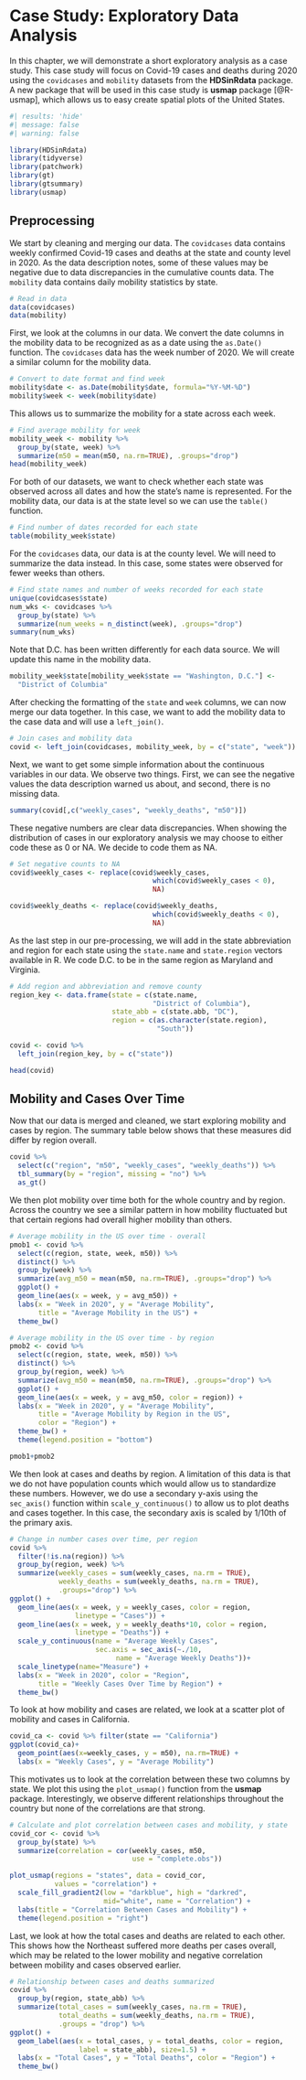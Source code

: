 # Case Study: Exploratory Data Analysis {#sec-cs-eda}

In this chapter, we will demonstrate a short exploratory analysis as a case study. This case study will focus on Covid-19 cases and deaths during 2020 using the `covidcases` and `mobility` datasets from the **HDSinRdata** package. A new package that will be used in this case study is **usmap** package [@R-usmap], which allows us to easy create spatial plots of the United States. 

```r
#| results: 'hide'
#| message: false
#| warning: false

library(HDSinRdata)
library(tidyverse)
library(patchwork)
library(gt)
library(gtsummary)
library(usmap)
```

## Preprocessing

We start by cleaning and merging our data. The `covidcases` data contains weekly confirmed Covid-19 cases and deaths at the state and county level in 2020. As the data description notes, some of these values may be negative due to data discrepancies in the cumulative counts data. The `mobility` data contains daily mobility statistics by state. 

```r
# Read in data
data(covidcases)
data(mobility)
```

First, we look at the columns in our data. We convert the date columns in the mobility data to be recognized as as a date using the `as.Date()` function. The `covidcases` data has the week number of 2020. We will create a similar column for the mobility data.

```r
# Convert to date format and find week
mobility$date <- as.Date(mobility$date, formula="%Y-%M-%D")
mobility$week <- week(mobility$date)
```

This allows us to summarize the mobility for a state across each week. 

```r
# Find average mobility for week
mobility_week <- mobility %>%
  group_by(state, week) %>%
  summarize(m50 = mean(m50, na.rm=TRUE), .groups="drop") 
head(mobility_week)
```
 
For both of our datasets, we want to check whether each state was observed across all dates and how the state's name is represented. For the mobility data, our data is at the state level so we can use the `table()` function.

```r
# Find number of dates recorded for each state
table(mobility_week$state)
```
For the `covidcases` data, our data is at the county level. We will need to summarize the data instead. In this case, some states were observed for fewer weeks than others. 

```r
# Find state names and number of weeks recorded for each state
unique(covidcases$state)
num_wks <- covidcases %>%
  group_by(state) %>%
  summarize(num_weeks = n_distinct(week), .groups="drop")
summary(num_wks)
```

Note that D.C. has been written differently for each data source. We will update this name in the mobility data.

```r
mobility_week$state[mobility_week$state == "Washington, D.C."] <- 
  "District of Columbia"
```

After checking the formatting of the `state` and `week` columns, we can now merge our data together. In this case, we want to add the mobility data to the case data and will use a `left_join()`. 

```r
# Join cases and mobility data
covid <- left_join(covidcases, mobility_week, by = c("state", "week"))
```

Next, we want to get some simple information about the continuous variables in our data. We observe two things. First, we can see the negative values the data description warned us about, and second, there is no missing data.

```r
summary(covid[,c("weekly_cases", "weekly_deaths", "m50")])
```
These negative numbers are clear data discrepancies. When showing the distribution of cases in our exploratory analysis we may choose to either code these as 0 or NA. We decide to code them as NA.

```r
# Set negative counts to NA
covid$weekly_cases <- replace(covid$weekly_cases, 
                                   which(covid$weekly_cases < 0),
                                   NA)

covid$weekly_deaths <- replace(covid$weekly_deaths, 
                                   which(covid$weekly_deaths < 0),
                                   NA)

```

As the last step in our pre-processing, we will add in the state abbreviation and region for each state using the `state.name` and `state.region` vectors available in R. We code D.C. to be in the same region as Maryland and Virginia.

```r
# Add region and abbreviation and remove county
region_key <- data.frame(state = c(state.name, 
                                   "District of Columbia"), 
                         state_abb = c(state.abb, "DC"),
                         region = c(as.character(state.region), 
                                    "South"))

covid <- covid %>%
  left_join(region_key, by = c("state")) 

head(covid)
```

## Mobility and Cases Over Time

Now that our data is merged and cleaned, we start exploring mobility and cases by region. The summary table below shows that these measures did differ by region overall.

```r
covid %>%
  select(c("region", "m50", "weekly_cases", "weekly_deaths")) %>%
  tbl_summary(by = "region", missing = "no") %>%
  as_gt()
```

We then plot mobility over time both for the whole country and by region. Across the country we see a similar pattern in how mobility fluctuated but that certain regions had overall higher mobility than others. 

```r
# Average mobility in the US over time - overall 
pmob1 <- covid %>%
  select(c(region, state, week, m50)) %>%
  distinct() %>%
  group_by(week) %>%
  summarize(avg_m50 = mean(m50, na.rm=TRUE), .groups="drop") %>%
  ggplot() + 
  geom_line(aes(x = week, y = avg_m50)) +
  labs(x = "Week in 2020", y = "Average Mobility", 
       title = "Average Mobility in the US") + 
  theme_bw()

# Average mobility in the US over time - by region
pmob2 <- covid %>%
  select(c(region, state, week, m50)) %>%
  distinct() %>%
  group_by(region, week) %>%
  summarize(avg_m50 = mean(m50, na.rm=TRUE), .groups="drop") %>%
  ggplot() + 
  geom_line(aes(x = week, y = avg_m50, color = region)) +
  labs(x = "Week in 2020", y = "Average Mobility", 
       title = "Average Mobility by Region in the US",
       color = "Region") + 
  theme_bw() +
  theme(legend.position = "bottom") 

pmob1+pmob2
```

We then look at cases and deaths by region. A limitation of this data is that we do not have population counts which would allow us to standardize these numbers. However, we do use a secondary y-axis using the `sec_axis()` function within `scale_y_continuous()` to allow us to plot deaths and cases together. In this case, the secondary axis is scaled by 1/10th of the primary axis. 

```r
# Change in number cases over time, per region
covid %>%
  filter(!is.na(region)) %>% 
  group_by(region, week) %>%
  summarize(weekly_cases = sum(weekly_cases, na.rm = TRUE),
            weekly_deaths = sum(weekly_deaths, na.rm = TRUE),
            .groups="drop") %>%
ggplot() +
  geom_line(aes(x = week, y = weekly_cases, color = region, 
                linetype = "Cases")) + 
  geom_line(aes(x = week, y = weekly_deaths*10, color = region, 
                linetype = "Deaths")) +
  scale_y_continuous(name = "Average Weekly Cases",
                     sec.axis = sec_axis(~./10, 
                          name = "Average Weekly Deaths"))+
  scale_linetype(name="Measure") +
  labs(x = "Week in 2020", color = "Region", 
       title = "Weekly Cases Over Time by Region") +
  theme_bw()

```

To look at how mobility and cases are related, we look at a scatter plot of mobility and cases in California.

```r
covid_ca <- covid %>% filter(state == "California")
ggplot(covid_ca)+
  geom_point(aes(x=weekly_cases, y = m50), na.rm=TRUE) +
  labs(x = "Weekly Cases", y = "Average Mobility")
```

This motivates us to look at the correlation between these two columns by state. We plot this using the `plot_usmap()` function from the **usmap** package. Interestingly, we observe different relationships throughout the country but none of the correlations are that strong.

```r
# Calculate and plot correlation between cases and mobility, y state
covid_cor <- covid %>%
  group_by(state) %>%
  summarize(correlation = cor(weekly_cases, m50,
                              use = "complete.obs"))

plot_usmap(regions = "states", data = covid_cor, 
           values = "correlation") +
  scale_fill_gradient2(low = "darkblue", high = "darkred", 
                       mid="white", name = "Correlation") + 
  labs(title = "Correlation Between Cases and Mobility") +
  theme(legend.position = "right")

```

Last, we look at how the total cases and deaths are related to each other. This shows how the Northeast suffered more deaths per cases overall, which may be related to the lower mobility and negative correlation between mobility and cases observed earlier. 

```r
# Relationship between cases and deaths summarized
covid %>%
  group_by(region, state_abb) %>%
  summarize(total_cases = sum(weekly_cases, na.rm = TRUE),
            total_deaths = sum(weekly_deaths, na.rm = TRUE),
            .groups = "drop") %>%
ggplot() + 
  geom_label(aes(x = total_cases, y = total_deaths, color = region,
                 label = state_abb), size=1.5) + 
  labs(x = "Total Cases", y = "Total Deaths", color = "Region") +
  theme_bw()

```

